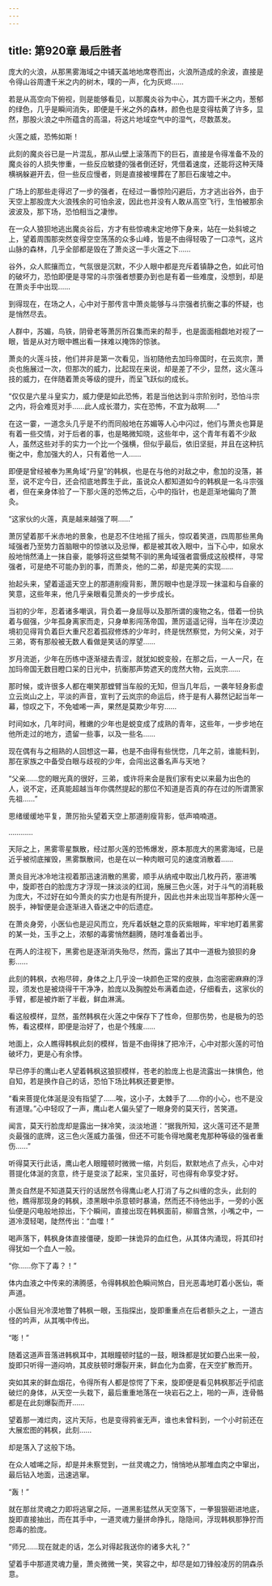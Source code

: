 ```yaml
---
---
---
```

title: 第920章 最后胜者
---



庞大的火浪，从那黑雾海域之中铺天盖地地席卷而出，火浪所造成的余波，直接是令得山谷周遭千米之内的树木，噗的一声，化为灰烬……

若是从高空向下俯视，则是能够看见，以那魔炎谷为中心，其方圆千米之内，葱郁的绿色，几乎是瞬间消失，即便是千米之外的森林，颜色也是变得枯黄了许多，显然，那股火浪之中所蕴含的高温，将这片地域空气中的湿气，尽数蒸发。

火莲之威，恐怖如斯！

此刻的魔炎谷已是一片混乱，那从山壁上滚落而下的巨石，直接是令得准备不及的魔炎谷的人损失惨重，一些反应敏捷的强者倒还好，凭借着速度，还能将这种天降横祸躲避开去，但一些反应慢者，则是直接被埋葬在了那巨石废墟之中。

广场上的那些走得迟了一步的强者，在经过一番惊险闪避后，方才逃出谷外，由于天空上那股庞大火浪残余的可怕余波，因此也并没有人敢从高空飞行，生怕被那余波波及，那下场，恐怕相当之凄惨。

在一众人狼狈地逃出魔炎谷后，方才有些惊魂未定地停下身来，站在一处斜坡之上，望着周围那突然变得空空荡荡的众多山峰，皆是不由得轻吸了一口凉气，这片山脉的森林，几乎全部都是毁在了萧炎这一手火莲之下……

谷外，众人熙攘而立，气氛很是沉默，不少人眼中都是充斥着镇静之色，如此可怕的破坏力，恐怕即便是寻常的斗宗强者想要办到也是有着一些难度，没想到，却是在萧炎手中出现……

到得现在，在场之人，心中对于那传言中萧炎能够与斗宗强者抗衡之事的怀疑，也是悄然尽去。

人群中，苏媚，鸟铁，阴骨老等萧厉所召集而来的帮手，也是面面相觑地对视了一眼，皆是从对方眼中瞧出看一抹难以掩饰的惊骇。

萧炎的火莲斗技，他们并非是第一次看见，当初随他去加玛帝国时，在云岚宗，萧炎也施展过一次，但那次的威力，比起现在来说，却是差了不少，显然，这火莲斗技的威力，在伴随着萧炎等级的提升，而呈飞跃似的成长。

“仅仅是六星斗皇实力，威力便是如此恐怖，若是当他达到斗宗阶别时，恐怕斗宗之内，将会难觅对手……此人成长潜力，实在恐怖，不宜为敌啊……”

在这一霎，一道念头几乎是不约而同般地在苏媚等人心中闪过，他们与萧炎也算是有着一些交情，对于后者的事，也是略微知晓，这些年中，这个青年有着不少敌人，虽然这些对手的实力一个比一个强横，但似乎最后，依旧坚挺，并且在这种抗衡之中，愈加强大的人，只有着他一人……

即便是曾经被奉为黑角域“丹皇”的韩枫，也是在与他的对敌之中，愈加的没落，甚至，说不定今日，还会彻底地葬生于此，虽说众人都知道如今的韩枫是一名斗宗强者，但在亲身体验了一下那火莲的恐怖之后，心中的指针，也是逛渐地偏向了萧灸。

“这家伙的火莲，真是越来越强了啊……”

萧厉望着那千米赤地的景象，也是忍不住地摇了摇头，惊叹着笑道，四周那些黑角域强者乃至势力首脑眼中的惊骇以及忌惮，都是被其收入眼中，当下心中，如泉水般地悄然涌上一抹自豪，能够将这些桀骜不驯的黑角域强者震慑成这般模样，寻常强者，可是绝不可能办到的事，而萧炎，他的二弟，却是完美的实现……

抬起头来，望着遥遥天空上的那道削瘦背影，萧厉眼中也是浮现一抹温和与自豪的笑意，这些年来，他几乎亲眼看见萧炎的一步步成长。

当初的少年，忍着诸多嘲讽，背负着一身屈辱以及那所谓的废物之名，借着一份执着与倔强，少年孤身离家而走，只身单影闯荡帝国，萧厉遥遥记得，当年在沙漠边境初见得背负着巨大重尺忍着孤寂修炼的少年时，终是恍然察觉，为何父亲，对于三弟，寄有那般被无数人看做是笑话的厚望……

岁月流逝，少年在历练中逐渐褪去青涩，就犹如蜕变般，在那之后，一人一尺，在加玛帝国无数目瞪口呆的日光中，抗衡那声势遮天的庞然大物，云岚宗……

那时候，或许很多人都在嘲笑那螳臂当车般的无知，但当几年后，一袭年轻身影虚立云岚山之上，平淡的声音，宣判了云岚宗的命运后，终于是有人募然记起当年一幕，惊叹之下，不免嘘唏一声，果然是莫欺少年穷……

时间如水，几年时间，稚嫩的少年也是蜕变成了成熟的青年，这些年，一步步地在他所走过的地方，遗留一些事，以及一些名……

现在偶有与之相熟的人回想这一幕，也是不由得有些恍惚，几年之前，谁能料到，那在家族之中备受白眼与歧视的少年，会闯出这番名声与天地？

“父亲……您的眼光真的很好，三弟，或许将来会是我们家有史以来最为出色的人，说不定，还真能超越当年你偶然提起的那位不知道是否真的存在过的所谓萧家先祖……”

思绪缓缓地平复，萧厉抬头望着天空上那道削瘦背影，低声喃喃道。

…………

天际之上，黑雾零星飘散，经过那火莲的恐怖爆发，原本那庞大的黑雾海域，已是近乎被彻底摧毁，黑雾飘散间，也是在以一种肉眼可见的速度消散着……

萧炎目光冰冷地注视着那迅速消散的黑雾，顺手从纳戒中取出几枚丹药，塞进嘴中，旋即苍白的脸庞方才浮现一抹淡淡的红润，施展三色火莲，对于斗气的消耗极为庞大，不过好在如今萧炎的实力也是有所提升，因此也并未出现当年那种火莲一脱手，神智便是会逐渐进入昏迷之中的后遗症。

在萧炎身旁，小医仙也是迎风而立，充斥着妖魅之意的灰紫眼眸，牢牢地盯着黑雾的某一处，玉手之上，浓郁的毒雾悄然翻腾，随时准备着出手。

在两人的注视下，黑雾也是逐渐消失殆尽，然而，露出了其中一道极为狼狈的身影……

此刻的韩枫，衣袍尽碎，身体之上几乎没一块颜色正常的皮肤，血泡密密麻麻的浮现，须发也是被烧得干干净净，脸庞以及胸膛处布满着血迹，仔细看去，这家伙的手臂，都是被炸断了半截，鲜血淋漓。

看这般模样，显然，虽然韩枫在火莲之中保存下了性命，但那伤势，也是极为的恐怖，看这模样，即便是治好了，也是个残废……

地面上，众人瞧得韩枫此刻的模样，皆是不由得抹了把冷汗，心中对那火莲的可怕破坏力，更是心有余悸。

早已停手的鹰山老人望着韩枫这狼狈模样，苍老的脸庞上也是流露出一抹惧色，他自知，若是换作自己的话，恐怕下场比韩枫还要更惨。

“看来菩提化体涎是没有指望了……唉，这小子，太棘手了……你的小心，也不是没有道理。”心中轻叹了一声，鹰山老人偏头望了一眼身旁的莫天行，苦笑道。

闻言，莫天行脸庞却是露出一抹冷笑，淡淡地道：“据我所知，这火莲可还不是萧炎最强的底牌，这三色火莲威力虽强，但还不可能令得地魔老鬼那种等级的强者重伤……”

听得莫天行此话，鹰山老人眼瞳顿时微微一缩，片刻后，默默地点了点头，心中对菩提化体涎的贪意，终于是变淡了起来，宝贝虽好，可也得有命享受才好。

萧炎自然是不知道莫天行的话居然令得鹰山老人打消了与之纠缠的念头，此刻的他，瞧得那现身的韩枫，漆黑眼中杀意顿时暴涌，然而还不待他出手，一旁的小医仙便是闪电般地掠出，下个瞬间，直接出现在韩枫面前，柳眉含煞，小嘴之中，一道冷漠轻喝，陡然传出：“血噬！”

喝声落下，韩枫身体直接僵硬，旋即一抹诡异的血红色，从其体内涌现，将其印衬得犹如一个血人一般。

“你……你下了毒？！”

体内血液之中传来的沸腾感，令得韩枫脸色瞬间煞白，目光恶毒地盯着小医仙，嘶声道。

小医仙目光冷漠地瞥了韩枫一眼，玉指探出，旋即重重点在后者额头之上，一道古怪的吟声，从其嘴中传出。

“嘭！”

随着这道声音落进韩枫耳中，其眼瞳顿时猛的一鼓，眼珠都是犹如要凸出来一般，旋即只听得一道闷响，其皮肤顿时爆裂开来，鲜血化为血雾，在天空扩散而开。

突如其来的鲜血烟花，令得所有人都是惊愕了下来，旋即便是看见韩枫那近乎彻底破烂的身体，从天空一头栽下，最后重重地落在一块岩石之上，啪的一声，连骨骼都是在此刻爆裂而开……

望着那一滩烂肉，这片天际，也是变得鸦雀无声，谁也未曾料到，一个小时前还在大展宏图的韩枫，此刻……

却是落入了这般下场。

在众人嘘唏之际，却是并未察觉到，一丝灵魂之力，悄悄地从那堆血肉之中窜出，最后钻入地面，迅速逃窜。

“轰！”

就在那丝灵魂之力即将逃窜之际，一道黑影猛然从天空落下，一拳狠狠砸进地底，旋即直接抽出，而在其手中，一道灵魂力量拼命挣扎，隐隐间，浮现韩枫那狰狞而怨毒的脸庞。

“师兄……现在就走的话，怎么对得起我送你的诸多大礼？”

望着手中那道灵魂力量，萧炎微微一笑，笑容之中，却尽是如刀锋般凌厉的阴森杀意。